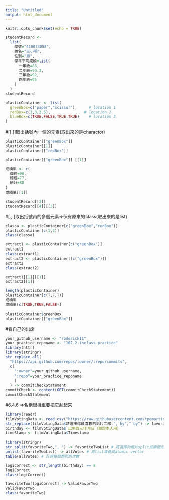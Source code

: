 ```yaml
---
title: "Untitled"
output: html_document
---
```


```r
knitr::opts_chunk$set(echo = TRUE)
```


```r
studentRecord <-
  list(
    學號="410073058",
    姓名="王小明",
    性別="男",
    學年平均成績=list(
      一年級=88,
      二年級=90.3,
      三年級=92,
      四年級=95
    )
  )
studentRecord
```

```r
plasticContainer <- list(
  greenBox=c("paper","scissor"),     # location 1
  redBox=c(1,3,2.5),               # location 2
  blueBox=c(TRUE,FALSE,TRUE,TRUE)    # location 3
)
```

#[[.]]取出括號內一個的元素(取出來的是charactor)
```r
plasticContainer[["greenBox"]] 
plasticContainer[[1]]
plasticContainer[["redBox"]] 
```

```r
plasticContainer[["greenBox"]] [[1]]
```

```r
成績單 <- c(
  個經=90,
  總經=77,
  統計=88
)
成績單[[1]]
```

```r
studentRecord[[2]]
studentRecord[[4]][[3]]
```

#[.,.]取出括號內的多個元素=>保有原來的class(取出來的是list)
```r
classa <- plasticContainer[c("greenBox","redBox")] 
plasticContainer[c(1,2)]
class(classa)
```

```r
extract1 <- plasticContainer[c("greenBox")]
extract1
class(extract1)
extract2 <- plasticContainer[[c("greenBox")]]
extract2
class(extract2)
```

```r
extract1[[1]][[1]]
extract2[[1]]
```

```r
length(plasticContainer)
plasticContainer[c(T,F,T)]
成績單
成績單[c(TRUE,TRUE,FALSE)]
```

```r
plasticContainer$greenBox
plasticContainer[["greenBox"]]
```

#看自己的出席
```r
your_github_username <- "roderick11"
your_practice_reponame <- "107-2-inclass-practice"
library(httr)
library(stringr)
str_replace_all(
  "https://api.github.com/repos/:owner/:repo/commits",
  c(
    ":owner"=your_github_username,
    ":repo"=your_practice_reponame
    )
  ) -> commitCheckStatement
commitCheck <- content(GET(commitCheckStatement))
commitCheckStatement

```

#6.4.6 ` `=>名稱很機車要把它刮起來
```r
library(readr)
filmVotingData <- read_csv("https://raw.githubusercontent.com/tpemartin/github-data/master/podcastcompetition3.csv")
str_replace(filmVotingData$請選擇你最喜歡的影片二部,", by"," by") -> favoriteTwo
birthday <- filmVotingData$`出生西元年月日（驗證本人用）`
timeStamp <- filmVotingData$Timestamp

```

```r
library(stringr)
str_split(favoriteTwo,", ") -> favoriteTwoList # 將選擇的兩片split成兩個元素
unlist(favoriteTwoList) -> allVotes # 將list堆疊成atomic vector
table(allVotes) # 計算每個類別的次數
```

```r
logiCorrect <- str_length(birthday) == 8
logiCorrect
class(logiCorrect)
```
```r
favoriteTwo[logiCorrect] -> ValidFavorYwo
ValidFavorYwo
class(favoriteTwo)
```
```r

```

